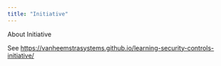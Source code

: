 ```yaml
---
title: "Initiative"
---
```


About Initiative

See <https://vanheemstrasystems.github.io/learning-security-controls-initiative/>
